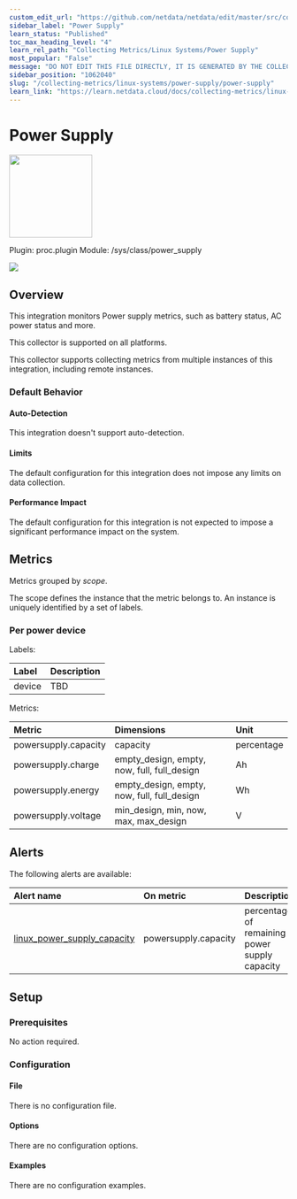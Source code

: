 ```yaml
---
custom_edit_url: "https://github.com/netdata/netdata/edit/master/src/collectors/proc.plugin/metadata.yaml"
sidebar_label: "Power Supply"
learn_status: "Published"
toc_max_heading_level: "4"
learn_rel_path: "Collecting Metrics/Linux Systems/Power Supply"
most_popular: "False"
message: "DO NOT EDIT THIS FILE DIRECTLY, IT IS GENERATED BY THE COLLECTOR'S metadata.yaml FILE"
sidebar_position: "1062040"
slug: "/collecting-metrics/linux-systems/power-supply/power-supply"
learn_link: "https://learn.netdata.cloud/docs/collecting-metrics/linux-systems/power-supply/power-supply"
---
```



# Power Supply


<img src="https://netdata.cloud/img/powersupply.svg" width="150"/>


Plugin: proc.plugin
Module: /sys/class/power_supply

<img src="https://img.shields.io/badge/maintained%20by-Netdata-%2300ab44" />

## Overview

This integration monitors Power supply metrics, such as battery status, AC power status and more.



This collector is supported on all platforms.

This collector supports collecting metrics from multiple instances of this integration, including remote instances.


### Default Behavior

#### Auto-Detection

This integration doesn't support auto-detection.

#### Limits

The default configuration for this integration does not impose any limits on data collection.

#### Performance Impact

The default configuration for this integration is not expected to impose a significant performance impact on the system.


## Metrics

Metrics grouped by *scope*.

The scope defines the instance that the metric belongs to. An instance is uniquely identified by a set of labels.



### Per power device



Labels:

| Label      | Description     |
|:-----------|:----------------|
| device | TBD |

Metrics:

| Metric | Dimensions | Unit |
|:------|:----------|:----|
| powersupply.capacity | capacity | percentage |
| powersupply.charge | empty_design, empty, now, full, full_design | Ah |
| powersupply.energy | empty_design, empty, now, full, full_design | Wh |
| powersupply.voltage | min_design, min, now, max, max_design | V |



## Alerts


The following alerts are available:

| Alert name  | On metric | Description |
|:------------|:----------|:------------|
| [ linux_power_supply_capacity ](https://github.com/netdata/netdata/blob/master/src/health/health.d/linux_power_supply.conf) | powersupply.capacity | percentage of remaining power supply capacity |


## Setup

### Prerequisites

No action required.

### Configuration

#### File

There is no configuration file.
#### Options



There are no configuration options.

#### Examples
There are no configuration examples.


